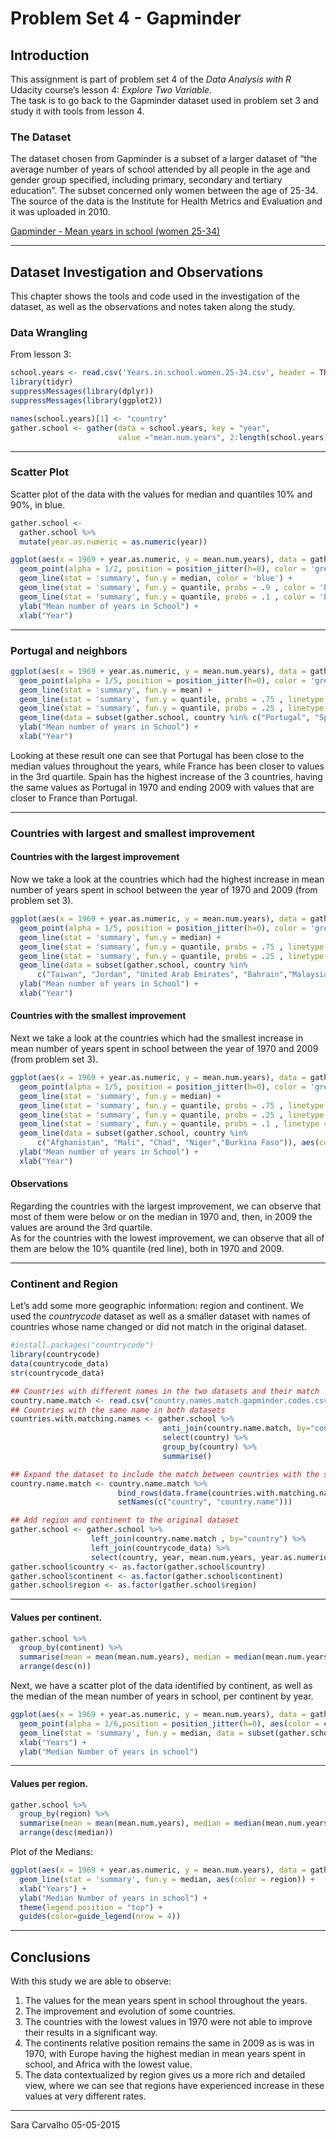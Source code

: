Problem Set 4 - Gapminder
========================================================

## Introduction

This assignment is part of problem set 4 of the *Data Analysis with R* Udacity course's lesson 4: *Explore Two Variable*.  
The task is to go back to the Gapminder dataset used in problem set 3 and study it with tools from lesson 4.

### The Dataset

The dataset chosen from Gapminder is a subset of a larger dataset of "the average number of years of school attended by all people in the age and gender group specified, including primary, secondary and tertiary education". The subset concerned only women between the age of 25-34. The source of the data is the Institute for Health Metrics and Evaluation and it was uploaded in 2010.

[Gapminder - Mean years in school (women 25-34)](https://spreadsheets.google.com/spreadsheet/pub?key=0ArfEDsV3bBwCdC1MYzAtY2xPQ2xOR1lMeGhYSWlpR0E&gid=0)

***

## Dataset Investigation and Observations
This chapter shows the tools and code used in the investigation of the dataset, as well as the observations and notes taken along the study.

### Data Wrangling 
From lesson 3:

```r
school.years <- read.csv('Years.in.school.women.25-34.csv', header = TRUE, check.names = FALSE)
library(tidyr)
suppressMessages(library(dplyr))
suppressMessages(library(ggplot2))

names(school.years)[1] <- "country"
gather.school <- gather(data = school.years, key = "year", 
                        value ="mean.num.years", 2:length(school.years))
```

***

### Scatter Plot
Scatter plot of the data with the values for median and quantiles 10% and 90%, in blue.
```r
gather.school <- 
  gather.school %>%
  mutate(year.as.numeric = as.numeric(year))

ggplot(aes(x = 1969 + year.as.numeric, y = mean.num.years), data = gather.school) +
  geom_point(alpha = 1/2, position = position_jitter(h=0), color = 'grey') +
  geom_line(stat = 'summary', fun.y = median, color = 'blue') +
  geom_line(stat = 'summary', fun.y = quantile, probs = .9 , color = 'blue', linetype = 2) +
  geom_line(stat = 'summary', fun.y = quantile, probs = .1 , color = 'blue', linetype = 2) +
  ylab("Mean number of years in School") +
  xlab("Year")
```

***

### Portugal and neighbors 
```r
ggplot(aes(x = 1969 + year.as.numeric, y = mean.num.years), data = gather.school) +
  geom_point(alpha = 1/5, position = position_jitter(h=0), color = 'grey') +
  geom_line(stat = 'summary', fun.y = mean) +
  geom_line(stat = 'summary', fun.y = quantile, probs = .75 , linetype = 2) +
  geom_line(stat = 'summary', fun.y = quantile, probs = .25 , linetype = 2) +
  geom_line(data = subset(gather.school, country %in% c("Portugal", "Spain", "France")), aes(color = country)) +
  ylab("Mean number of years in School") +
  xlab("Year")
```

Looking at these result one can see that Portugal has been close to the median values throughout the years, while France has been closer to values in the 3rd quartile. Spain has the highest increase of the 3 countries, having the same values as Portugal in 1970 and ending 2009 with values that are closer to France than Portugal.

***

### Countries with largest and smallest improvement

#### Countries with the largest improvement
Now we take a look at the countries which had the highest increase in mean number of years spent in school between the year of 1970 and 2009 (from problem set 3).
```r
ggplot(aes(x = 1969 + year.as.numeric, y = mean.num.years), data = gather.school) +
  geom_point(alpha = 1/5, position = position_jitter(h=0), color = 'grey') +
  geom_line(stat = 'summary', fun.y = median) +
  geom_line(stat = 'summary', fun.y = quantile, probs = .75 , linetype = 2) +
  geom_line(stat = 'summary', fun.y = quantile, probs = .25 , linetype = 2) +
  geom_line(data = subset(gather.school, country %in% 
      c("Taiwan", "Jordan", "United Arab Emirates", "Bahrain","Malaysia")), aes(color = country)) +
  ylab("Mean number of years in School") +
  xlab("Year")
```

#### Countries with the smallest improvement
Next we take a look at the countries which had the smallest increase in mean number of years spent in school between the year of 1970 and 2009 (from problem set 3).
```r
ggplot(aes(x = 1969 + year.as.numeric, y = mean.num.years), data = gather.school) +
  geom_point(alpha = 1/5, position = position_jitter(h=0), color = 'grey') +
  geom_line(stat = 'summary', fun.y = median) +
  geom_line(stat = 'summary', fun.y = quantile, probs = .75 , linetype = 2) +
  geom_line(stat = 'summary', fun.y = quantile, probs = .25 , linetype = 2) +
  geom_line(stat = 'summary', fun.y = quantile, probs = .1 , linetype = 2, color = 'red') +
  geom_line(data = subset(gather.school, country %in% 
      c("Afghanistan", "Mali", "Chad", "Niger","Burkina Faso")), aes(color = country)) +
  ylab("Mean number of years in School") +
  xlab("Year")
```

#### Observations
Regarding the countries with the largest improvement, we can observe that most of them were below or on the median in 1970 and, then, in 2009 the values are around the 3rd quartile.  
As for the countries with the lowest improvement, we can observe that all of them are below the 10% quantile (red line), both in 1970 and 2009.

***

### Continent and Region 
Let's add some more geographic information: region and continent. We used the _countrycode_ dataset as well as a smaller dataset with names of countries whose name changed or did not match in the original dataset.
```r
#install.packages("countrycode")
library(countrycode)
data(countrycode_data)
str(countrycode_data)

## Countries with different names in the two datasets and their match
country.name.match <- read.csv("country.names.match.gapminder.codes.csv")
## Countries with the same name in both datasets
countries.with.matching.names <- gather.school %>% 
                                  anti_join(country.name.match, by="country") %>% 
                                  select(country) %>% 
                                  group_by(country) %>% 
                                  summarise()

## Expand the dataset to include the match between countries with the same name
country.name.match <- country.name.match %>% 
                        bind_rows(data.frame(countries.with.matching.names, countries.with.matching.names) %>% 
                        setNames(c("country", "country.name")))

## Add region and continent to the original dataset
gather.school <- gather.school %>% 
                  left_join(country.name.match , by="country") %>% 
                  left_join(countrycode_data) %>% 
                  select(country, year, mean.num.years, year.as.numeric, continent,region)
gather.school$country <- as.factor(gather.school$country)
gather.school$continent <- as.factor(gather.school$continent)
gather.school$region <- as.factor(gather.school$region)
```

***

#### Values per continent.
```r
gather.school %>%
  group_by(continent) %>%
  summarise(mean = mean(mean.num.years), median = median(mean.num.years), n = n()) %>%
  arrange(desc(n))
```

Next, we have a scatter plot of the data identified by continent, as well as the median of the mean number of years in school, per continent by year.

```r
ggplot(aes(x = 1969 + year.as.numeric, y = mean.num.years), data = gather.school) +
  geom_point(alpha = 1/6,position = position_jitter(h=0), aes(color = continent)) +
  geom_line(stat = 'summary', fun.y = median, data = subset(gather.school %>% group_by(continent)), aes(color = continent))+
  xlab("Years") +
  ylab("Median Number of years in school")
```

***

#### Values per region.
```r
gather.school %>%
  group_by(region) %>%
  summarise(mean = mean(mean.num.years), median = median(mean.num.years), n = n()) %>%
  arrange(desc(median)) 
```

Plot of the Medians:
```r
ggplot(aes(x = 1969 + year.as.numeric, y = mean.num.years), data = gather.school) +
  geom_line(stat = 'summary', fun.y = median, aes(color = region)) +
  xlab("Years") +
  ylab("Median Number of years in school") +
  theme(legend.position = "top") + 
  guides(color=guide_legend(nrow = 4))
```

***

## Conclusions
With this study we are able to observe:

1. The values for the mean years spent in school throughout the years.
2. The improvement and evolution of some countries.
3. The countries with the lowest values in 1970 were not able to improve their results in a significant way.
4. The continents relative position remains the same in 2009 as is was in 1970, with Europe having the highest median in mean years spent in school, and Africa with the lowest value.
5. The data contextualized by region gives us a more rich and detailed view, where we can see that regions have experienced increase in these values at very different rates.

***
Sara Carvalho 05-05-2015